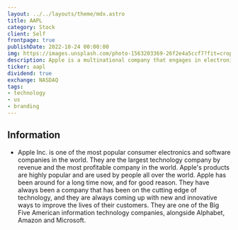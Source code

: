 ```yaml
---
layout: ../../layouts/theme/mdx.astro
title: AAPL
category: Stock
client: Self
frontpage: true
publishDate: 2022-10-24 00:00:00
img: https://images.unsplash.com/photo-1563203369-26f2e4a5ccf7?fit=crop&w=1400&h=700&q=75
description: Apple is a multinational company that engages in electronics and software.
ticker: aapl
dividend: true
exchange: NASDAQ
tags:
- technology
- us
- branding
---
```


## Information

- Apple Inc. is one of the most popular consumer electronics and software companies in the world. They are the largest technology company by revenue and the most profitable company in the world. Apple's products are highly popular and are used by people all over the world. Apple has been around for a long time now, and for good reason. They have always been a company that has been on the cutting edge of technology, and they are always coming up with new and innovative ways to improve the lives of their customers. They are one of the Big Five American information technology companies, alongside Alphabet, Amazon and Microsoft.
